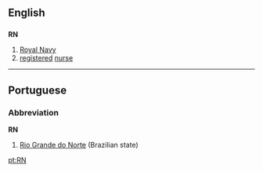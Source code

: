 ==English==

==={{initialism}}===
'''RN'''

# [[Royal Navy]]
# [[registered]] [[nurse]]

----

==Portuguese==

===Abbreviation===
'''RN'''

# [[Rio Grande do Norte]] (Brazilian state)

[[pt:RN]]